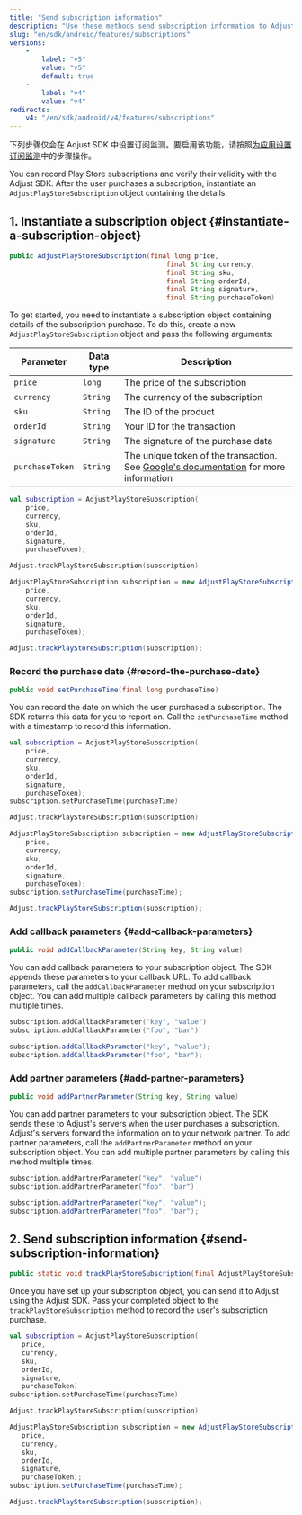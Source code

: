 ```yaml
---
title: "Send subscription information"
description: "Use these methods send subscription information to Adjust."
slug: "en/sdk/android/features/subscriptions"
versions: 
    - 
        label: "v5"
        value: "v5"
        default: true
    - 
        label: "v4"
        value: "v4"
redirects: 
    v4: "/en/sdk/android/v4/features/subscriptions"
---
```

<callout type="important"> 

下列步骤仅会在 Adjust SDK 中设置订阅监测。要启用该功能，请按照[为应用设置订阅监测](https://help.adjust.com/en/article/set-up-subscriptions-for-your-app)中的步骤操作。
</Callout> 

You can record Play Store subscriptions and verify their validity with the Adjust SDK. After the user purchases a subscription, instantiate an `AdjustPlayStoreSubscription` object containing the details.

1\. Instantiate a subscription object \{\#instantiate\-a\-subscription\-object\}
---------------------------------------------------------------------------------------

<codeblock title="Method signature"> 

```java
public AdjustPlayStoreSubscription(final long price,
                                       final String currency,
                                       final String sku,
                                       final String orderId,
                                       final String signature,
                                       final String purchaseToken)

```

</CodeBlock> 

To get started, you need to instantiate a subscription object containing details of the subscription purchase. To do this, create a new `AdjustPlayStoreSubscription` object and pass the following arguments:

|    Parameter    | Data type |                                                                              Description                                                                               |
|-----------------|-----------|------------------------------------------------------------------------------------------------------------------------------------------------------------------------|
| `price`         | `long`    | The price of the subscription                                                                                                                                          |
| `currency`      | `String`  | The currency of the subscription                                                                                                                                       |
| `sku`           | `String`  | The ID of the product                                                                                                                                                  |
| `orderId`       | `String`  | Your ID for the transaction                                                                                                                                            |
| `signature`     | `String`  | The signature of the purchase data                                                                                                                                     |
| `purchaseToken` | `String`  | The unique token of the transaction. See [Google's documentation](https://developer.android.com/reference/com/android/billingclient/api/Purchase) for more information |

<tabs> <tab title="Kotlin" sync="kotlin"> 

```kotlin
val subscription = AdjustPlayStoreSubscription(
    price,
    currency,
    sku,
    orderId,
    signature,
    purchaseToken);

Adjust.trackPlayStoreSubscription(subscription)
```

</Tab> <tab title="Java" sync="java" > 

```java
AdjustPlayStoreSubscription subscription = new AdjustPlayStoreSubscription(
    price,
    currency,
    sku,
    orderId,
    signature,
    purchaseToken);

Adjust.trackPlayStoreSubscription(subscription);
```

</Tab> </Tabs> 

### Record the purchase date \{\#record\-the\-purchase\-date\}

<codeblock title="Method signature"> 

```java
public void setPurchaseTime(final long purchaseTime)
```

</CodeBlock> 

You can record the date on which the user purchased a subscription. The SDK returns this data for you to report on. Call the `setPurchaseTime` method with a timestamp to record this information.
<tabs> <tab title="Kotlin" sync="kotlin"> 

```kotlin
val subscription = AdjustPlayStoreSubscription(
    price,
    currency,
    sku,
    orderId,
    signature,
    purchaseToken);
subscription.setPurchaseTime(purchaseTime)

Adjust.trackPlayStoreSubscription(subscription)
```

</Tab> <tab title="Java" sync="java" > 

```java
AdjustPlayStoreSubscription subscription = new AdjustPlayStoreSubscription(
    price,
    currency,
    sku,
    orderId,
    signature,
    purchaseToken);
subscription.setPurchaseTime(purchaseTime);

Adjust.trackPlayStoreSubscription(subscription);
```

</Tab> </Tabs> 

### Add callback parameters \{\#add\-callback\-parameters\}

<codeblock title="Method signature"> 

```java
public void addCallbackParameter(String key, String value)
```

</CodeBlock> 

You can add callback parameters to your subscription object. The SDK appends these parameters to your callback URL. To add callback parameters, call the `addCallbackParameter` method on your subscription object. You can add multiple callback parameters by calling this method multiple times.
<tabs> <tab title="Kotlin" sync="kotlin"> 

```kotlin
subscription.addCallbackParameter("key", "value")
subscription.addCallbackParameter("foo", "bar")
```

</Tab> <tab title="Java" sync="java" > 

```java
subscription.addCallbackParameter("key", "value");
subscription.addCallbackParameter("foo", "bar");
```

</Tab> </Tabs> 

### Add partner parameters \{\#add\-partner\-parameters\}

<codeblock title="Method signature"> 

```java
public void addPartnerParameter(String key, String value)
```

</CodeBlock> 

You can add partner parameters to your subscription object. The SDK sends these to Adjust's servers when the user purchases a subscription. Adjust's servers forward the information on to your network partner. To add partner parameters, call the `addPartnerParameter` method on your subscription object. You can add multiple partner parameters by calling this method multiple times.
<tabs> <tab title="Kotlin" sync="kotlin"> 

```kotlin
subscription.addPartnerParameter("key", "value")
subscription.addPartnerParameter("foo", "bar")
```

</Tab> <tab title="Java" sync="java" > 

```java
subscription.addPartnerParameter("key", "value");
subscription.addPartnerParameter("foo", "bar");
```

</Tab> </Tabs> 

2\. Send subscription information \{\#send\-subscription\-information\}
-----------------------------------------------------------------------------

<codeblock title="Method signature"> 

```java
public static void trackPlayStoreSubscription(final AdjustPlayStoreSubscription subscription)
```

</CodeBlock> 

Once you have set up your subscription object, you can send it to Adjust using the Adjust SDK. Pass your completed object to the `trackPlayStoreSubscription` method to record the user's subscription purchase.
<tabs> <tab title="Kotlin" sync="kotlin"> 

```kotlin
val subscription = AdjustPlayStoreSubscription(
   price,
   currency,
   sku,
   orderId,
   signature,
   purchaseToken)
subscription.setPurchaseTime(purchaseTime)

Adjust.trackPlayStoreSubscription(subscription)
```

</Tab> <tab title="Java" sync="java" > 

```java
AdjustPlayStoreSubscription subscription = new AdjustPlayStoreSubscription(
   price,
   currency,
   sku,
   orderId,
   signature,
   purchaseToken);
subscription.setPurchaseTime(purchaseTime);

Adjust.trackPlayStoreSubscription(subscription);
```

</Tab> </Tabs>

